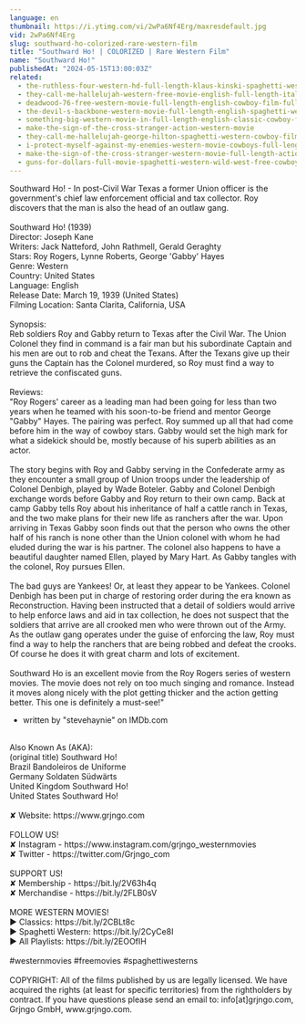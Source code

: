 ```yaml
---
language: en
thumbnail: https://i.ytimg.com/vi/2wPa6Nf4Erg/maxresdefault.jpg
vid: 2wPa6Nf4Erg
slug: southward-ho-colorized-rare-western-film
title: "Southward Ho! | COLORIZED | Rare Western Film"
name: "Southward Ho!"
publishedAt: "2024-05-15T13:00:03Z"
related:
  - the-ruthless-four-western-hd-full-length-klaus-kinski-spaghetti-western-full-movie
  - they-call-me-hallelujah-western-free-movie-english-full-length-italian-western-feature-film
  - deadwood-76-free-western-movie-full-length-english-cowboy-film-full-movie
  - the-devil-s-backbone-western-movie-full-length-english-spaghetti-western-cowboyfilm-watchfree
  - something-big-western-movie-in-full-length-english-classic-cowboy-film-free-full-westerns
  - make-the-sign-of-the-cross-stranger-action-western-movie
  - they-call-me-hallelujah-george-hilton-spaghetti-western-cowboy-film
  - i-protect-myself-against-my-enemies-western-movie-cowboys-full-length-wild-west
  - make-the-sign-of-the-cross-stranger-western-movie-full-length-action-free-film-full-films
  - guns-for-dollars-full-movie-spaghetti-western-wild-west-free-cowboy-movie
---
```


Southward Ho! - In post-Civil War Texas a former Union officer is the government's chief law enforcement official and tax collector. Roy discovers that the man is also the head of an outlaw gang.<br />
<br />
Southward Ho! (1939)<br />
Director: Joseph Kane<br />
Writers: Jack Natteford, John Rathmell, Gerald Geraghty<br />
Stars: Roy Rogers, Lynne Roberts, George 'Gabby' Hayes<br />
Genre: Western<br />
Country: United States<br />
Language: English<br />
Release Date: March 19, 1939 (United States)<br />
Filming Location: Santa Clarita, California, USA<br />
<br />
Synopsis:<br />
Reb soldiers Roy and Gabby return to Texas after the Civil War. The Union Colonel they find in command is a fair man but his subordinate Captain and his men are out to rob and cheat the Texans. After the Texans give up their guns the Captain has the Colonel murdered, so Roy must find a way to retrieve the confiscated guns.<br />
<br />
Reviews:<br />
"Roy Rogers' career as a leading man had been going for less than two years when he teamed with his soon-to-be friend and mentor George "Gabby" Hayes. The pairing was perfect. Roy summed up all that had come before him in the way of cowboy stars. Gabby would set the high mark for what a sidekick should be, mostly because of his superb abilities as an actor.<br />
<br />
The story begins with Roy and Gabby serving in the Confederate army as they encounter a small group of Union troops under the leadership of Colonel Denbigh, played by Wade Boteler. Gabby and Colonel Denbigh exchange words before Gabby and Roy return to their own camp. Back at camp Gabby tells Roy about his inheritance of half a cattle ranch in Texas, and the two make plans for their new life as ranchers after the war. Upon arriving in Texas Gabby soon finds out that the person who owns the other half of his ranch is none other than the Union colonel with whom he had eluded during the war is his partner. The colonel also happens to have a beautiful daughter named Ellen, played by Mary Hart. As Gabby tangles with the colonel, Roy pursues Ellen.<br />
<br />
The bad guys are Yankees! Or, at least they appear to be Yankees. Colonel Denbigh has been put in charge of restoring order during the era known as Reconstruction. Having been instructed that a detail of soldiers would arrive to help enforce laws and aid in tax collection, he does not suspect that the soldiers that arrive are all crooked men who were thrown out of the Army. As the outlaw gang operates under the guise of enforcing the law, Roy must find a way to help the ranchers that are being robbed and defeat the crooks. Of course he does it with great charm and lots of excitement.<br />
<br />
Southward Ho is an excellent movie from the Roy Rogers series of western movies. The movie does not rely on too much singing and romance. Instead it moves along nicely with the plot getting thicker and the action getting better. This one is definitely a must-see!"<br />
- written by "stevehaynie" on IMDb.com<br />
<br />
Also Known As (AKA):<br />
(original title) Southward Ho!<br />
Brazil Bandoleiros de Uniforme<br />
Germany Soldaten Südwärts<br />
United Kingdom Southward Ho!<br />
United States Southward Ho!<br />
<br />
✘ Website: https://www.grjngo.com<br />
<br />
FOLLOW US!<br />
✘ Instagram - https://www.instagram.com/grjngo_westernmovies<br />
✘ Twitter - https://twitter.com/Grjngo_com<br />
<br />
SUPPORT US!<br />
✘ Membership - https://bit.ly/2V63h4q<br />
✘ Merchandise - https://bit.ly/2FLB0sV<br />
<br />
MORE WESTERN MOVIES! <br />
► Classics: https://bit.ly/2CBLt8c <br />
► Spaghetti Western: https://bit.ly/2CyCe8I <br />
► All Playlists: https://bit.ly/2EOOfIH <br />
<br />
#westernmovies #freemovies #spaghettiwesterns<br />
<br />
COPYRIGHT: All of the films published by us are legally licensed. We have acquired the rights (at least for specific territories) from the rightholders by contract. If you have questions please send an email to: info[at]grjngo.com, Grjngo GmbH, www.grjngo.com.